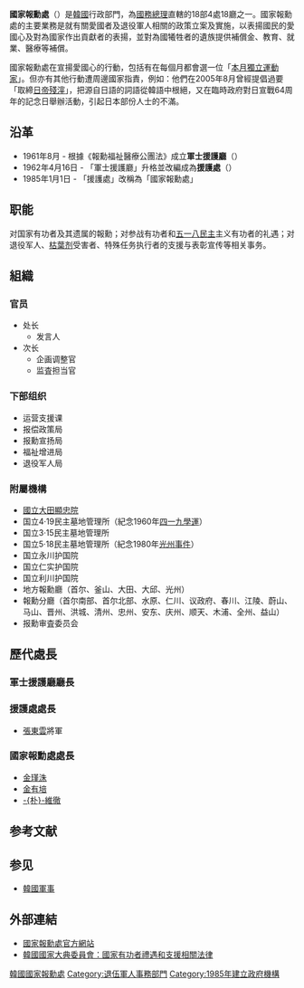 {{Infobox government agency
|agency_name=國家報勳處
|nativename= {{lang|ko|국가보훈처}}
|image = Ministry of Patriots and Veterans Affairs(South Korea).JPG
|image_caption = 國家報勳處辦公大樓
|preceding1=軍事援護廳
|formed= 1985年1月1日
|parent_agency = [[韩国国务总理|國務總理]]
|jurisdiction= {{ROK}}
|headquarters= {{KOR}}[[世宗特別自治市|世宗特別自治市]]
|chief1= {{link-ko|朴敏植|박민식}}
|chief1_title= 處长
|chief2_name=  
|chief2_position=  
|chief3_name= 
|chief3_position=
|child1_agency= 
|website= [https://web.archive.org/web/20070509044816/http://www.mpva.go.kr/ 國家報勳處官网]
}}
'''國家報勳處'''（{{kor|국가보훈처|國家報勳處|Gukka Bohun-cheo|f=y|名=南}}）是[[大韓民國|韓國]]行政部門，為[[韩国国务总理|國務總理]]直轄的18部4處18廳之一。國家報勳處的主要業務是就有關愛國者及退役軍人相關的政策立案及實施，以表揚國民的愛國心及對為國家作出貢獻者的表揚，並對為國犧牲者的遺族提供補償金、教育、就業、醫療等補償。

國家報勳處在宣揚愛國心的行動，包括有在每個月都會選一位「[[本月獨立運動家|本月獨立運動家]]」。但亦有其他行動遭周邊國家指責，例如：他們在2005年8月曾經提倡過要「取締[[日帝殘滓|日帝殘滓]]」，把源自日語的詞語從韓語中根絕，又在臨時政府對日宣戰64周年的記念日舉辦活動，引起日本部份人士的不滿。

== 沿革 ==
* 1961年8月 - 根據《報勳福祉醫療公團法》成立'''軍士援護廳'''（{{lang|ko|군사원호청}}）
* 1962年4月16日 - 「軍士援護廳」升格並改編成為'''援護處'''（{{lang|ko|원호처}}）
* 1985年1月1日 - 「援護處」改稱為「國家報勳處」

==职能==
对国家有功者及其遗属的報勳；对参战有功者和[[光州事件|五一八民主]]主义有功者的礼遇；对退役军人、[[枯葉剂|枯葉剂]]受害者、特殊任务执行者的支援与表彰宣传等相关事务。

== 組織 ==
=== 官员 ===
*处长
**发言人
*次长
**企画调整官
**监査担当官

=== 下部组织 ===
*运营支援课
*报偿政策局
*报勳宣扬局
*福祉增进局
*退役军人局

=== 附屬機構 ===
*[[國立大田顯忠院|國立大田顯忠院]]
*国立4·19民主墓地管理所（紀念1960年[[四一九學運|四一九學運]]）
*国立3·15民主墓地管理所
*国立5·18民主墓地管理所（紀念1980年[[光州事件|光州事件]]）
*国立永川护国院
*国立仁实护国院
*国立利川护国院
*地方報勳廳（首尔、釜山、大田、大邱、光州）
*報勳分廳（首尔南部、首尔北部、水原、仁川、议政府、春川、江陵、蔚山、马山、晋州、洪城、清州、忠州、安东、庆州、顺天、木浦、全州、益山）
*报勳审査委员会

== 歷代處長 ==

=== 軍士援護廳廳長 ===
=== 援護處處長 ===
* [[張東雲|張東雲]]將軍
=== 國家報勳處處長 ===
* [[金瑾洙|金瑾洙]]
* [[金有培|金有培]]
* [[朴維徹|-{朴}-維徹]]

== 参考文献 ==
{{Reflist}}

==参见==
* [[韓國軍事|韓國軍事]]

== 外部連結 ==
* [https://web.archive.org/web/20070509044816/http://www.mpva.go.kr/ 國家報勳處官方網站] {{ko icon}}
* [https://web.archive.org/web/20070110233230/http://www.dnc.go.kr/help/petition_html/01.jsp 韓國國家大典委員會：國家有功者禮遇和支援相關法律] {{ko icon}}

{{韩国中央行政机关}}

[[Category:韓國國家報勳處|]]
[[Category:退伍軍人事務部門|Category:退伍軍人事務部門]]
[[Category:1985年建立政府機構|Category:1985年建立政府機構]]